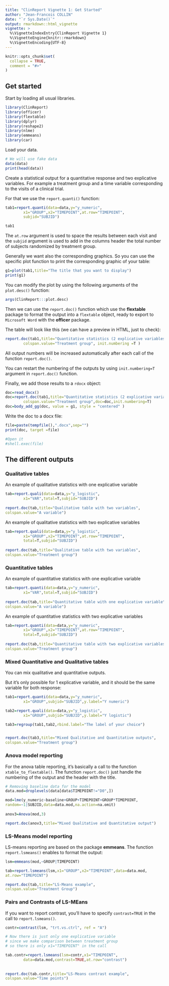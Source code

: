 ```yaml
---
title: "ClinReport Vignette 1: Get Started"
author: "Jean-Francois COLLIN"
date: "`r Sys.Date()`"
output: rmarkdown::html_vignette
vignette: >
  %\VignetteIndexEntry{ClinReport Vignette 1}
  %\VignetteEngine{knitr::rmarkdown}
  %\VignetteEncoding{UTF-8}
---
```


```r
knitr::opts_chunk$set(
  collapse = TRUE,
  comment = "#>"
)
```

## Get started

Start by loading all usual libraries.

```r
library(ClinReport)
library(officer)
library(flextable)
library(dplyr)
library(reshape2)
library(nlme)
library(emmeans)
library(car)
```

Load your data.

```r
# We will use fake data
data(data)
print(head(data))
```

Create a statistical output for a quantitative response and two explicative variables.
For example a treatment group and a time variable corresponding to the visits of a clinical trial.

For that we use the `report.quanti()` function:

```r
tab1=report.quanti(data=data,y="y_numeric",
		x1="GROUP",x2="TIMEPOINT",at.row="TIMEPOINT",
		subjid="SUBJID")

tab1
```  


The `at.row` argument is used to space the results between each visit and the `subjid` argument is used
to add in the columns header the total number of subjects randomized by treatment group.


Generally we want also the corresponding graphics. So you can use the specific plot function
to print the corresponding graphic of your table:


```r
g1=plot(tab1,title="The title that you want to display")
print(g1)
```  

You can modify the plot by using the following arguments of the `plot.desc()` function:

```r
args(ClinReport:::plot.desc)
``` 


Then we can use the `report.doc()` function which use the **flextable** package to format
the output into a `flextable` object, ready to export to `Microsoft Word` with the **officer** package.

The table will look like this (we can have a preview in HTML, just to check):

```r
report.doc(tab1,title="Quantitative statistics (2 explicative variables)",
		colspan.value="Treatment group", init.numbering =T )			
```

All output numbers will be increased automatically after each call of the function `report.doc()`.

You can restart the numbering of the outputs by using `init.numbering=T` 
argument in `report.doc()` function.

Finally, we add those results to a `rdocx` object:

```r
doc=read_docx()
doc=report.doc(tab1,title="Quantitative statistics (2 explicative variables)",
		colspan.value="Treatment group",doc=doc,init.numbering=T)
doc=body_add_gg(doc, value = g1, style = "centered" )
```

Write the doc to a docx file:

```r
file=paste(tempfile(),".docx",sep="")
print(doc, target =file)

#Open it
#shell.exec(file)
```


## The different outputs

### Qualitative tables


An example of qualitative statistics with one explicative variable

```r
tab=report.quali(data=data,y="y_logistic",
		x1="VAR",total=T,subjid="SUBJID")
		
report.doc(tab,title="Qualitative table with two variables",
colspan.value="A variable")	

 ```

An example of qualitative statistics with two explicative variables

```r
tab=report.quali(data=data,y="y_logistic",
		x1="GROUP",x2="TIMEPOINT",at.row="TIMEPOINT",
		total=T,subjid="SUBJID")
		
report.doc(tab,title="Qualitative table with two variables",
colspan.value="Treatment group")	

 ```

### Quantitative tables



An example of quantitative statistics with one explicative variable

```r
tab=report.quanti(data=data,y="y_numeric",
		x1="VAR",total=T,subjid="SUBJID")
		
report.doc(tab,title="Quantitative table with one explicative variable",
colspan.value="A variable")	

 ```

An example of quantitative statistics with two explicative variables

```r
tab=report.quanti(data=data,y="y_numeric",
		x1="GROUP",x2="TIMEPOINT",at.row="TIMEPOINT",
		total=T,subjid="SUBJID")
		
report.doc(tab,title="Quantitative table with two explicative variables",
colspan.value="Treatment group")	
 ```



### Mixed Quantitative and Qualitative tables

You can mix qualitative and quantitative outputs.

But it's only possible for 1 explicative variable, 
and it should be the same variable for both response:

```r
tab1=report.quanti(data=data,y="y_numeric",
		x1="GROUP",subjid="SUBJID",y.label="Y numeric")

tab2=report.quali(data=data,y="y_logistic",
		x1="GROUP",subjid="SUBJID",y.label="Y logistic")

tab3=regroup(tab1,tab2,rbind.label="The label of your choice")


report.doc(tab3,title="Mixed Qualitative and Quantitative outputs",
colspan.value="Treatment group")
```

### Anova model reporting

For the anova table reporting, it's basically a call
to the function `xtable_to_flextable()`. The function
`report.doc()` just handle the numbering of the output
and the header with the title.

```r
# Removing baseline data for the model
data.mod=droplevels(data[data$TIMEPOINT!="D0",])

mod=lme(y_numeric~baseline+GROUP+TIMEPOINT+GROUP*TIMEPOINT,
random=~1|SUBJID,data=data.mod,na.action=na.omit)
 
anov3=Anova(mod,3)

report.doc(anov3,title="Mixed Qualitative and Quantitative output")
```


### LS-Means model reporting

LS-means reporting are based on the package **emmeans**.
The function `report.lsmeans()` enables to format the output:

```r
lsm=emmeans(mod,~GROUP|TIMEPOINT)

tab=report.lsmeans(lsm,x1="GROUP",x2="TIMEPOINT",data=data.mod,
at.row="TIMEPOINT")

report.doc(tab,title="LS-Means example",
colspan.value="Treatment Group")
```


### Pairs and Contrasts of LS-MEans

If you want to report contrast, you'll have to specify
`contrast=TRUE` in the call to `report.lsmeans()`.



```r
contr=contrast(lsm, "trt.vs.ctrl", ref = "A")

# Now there is just only one explicative variable
# since we make comparison between treatment group
# so there is only x1="TIMEPOINT" in the call

tab.contr=report.lsmeans(lsm=contr,x1="TIMEPOINT",
		data=data.mod,contrast=TRUE,at.row="contrast")
		
		
report.doc(tab.contr,title="LS-Means contrast example",
colspan.value="Time points")		
```













